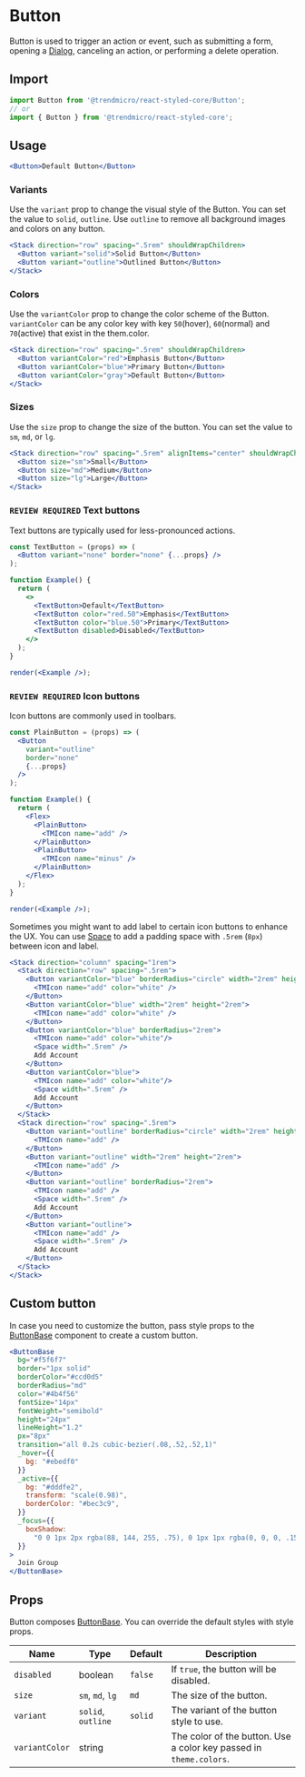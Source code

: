 # Button

Button is used to trigger an action or event, such as submitting a form, opening a [Dialog](./modal), canceling an action, or performing a delete operation.

## Import

```js
import Button from '@trendmicro/react-styled-core/Button';
// or
import { Button } from '@trendmicro/react-styled-core';
```

## Usage

```jsx
<Button>Default Button</Button>
```

### Variants

Use the `variant` prop to change the visual style of the Button. You can set the value to `solid`, `outline`. Use `outline` to remove all background images and colors on any button.

```jsx
<Stack direction="row" spacing=".5rem" shouldWrapChildren>
  <Button variant="solid">Solid Button</Button>
  <Button variant="outline">Outlined Button</Button>
</Stack>
```

### Colors

Use the `variantColor` prop to change the color scheme of the Button. `variantColor` can be any color key with key `50`(hover), `60`(normal) and `70`(active) that exist in the them.color.

```jsx
<Stack direction="row" spacing=".5rem" shouldWrapChildren>
  <Button variantColor="red">Emphasis Button</Button>
  <Button variantColor="blue">Primary Button</Button>
  <Button variantColor="gray">Default Button</Button>
</Stack>
```

### Sizes

Use the `size` prop to change the size of the button. You can set the value to `sm`, `md`, or `lg`.

```jsx
<Stack direction="row" spacing=".5rem" alignItems="center" shouldWrapChildren>
  <Button size="sm">Small</Button>
  <Button size="md">Medium</Button>
  <Button size="lg">Large</Button>
</Stack>
```

### `REVIEW REQUIRED` Text buttons

Text buttons are typically used for less-pronounced actions.

```jsx noInline
const TextButton = (props) => (
  <Button variant="none" border="none" {...props} />
);

function Example() {
  return (
    <>
      <TextButton>Default</TextButton>
      <TextButton color="red.50">Emphasis</TextButton>
      <TextButton color="blue.50">Primary</TextButton>
      <TextButton disabled>Disabled</TextButton>
    </>
  );
}

render(<Example />);
```

### `REVIEW REQUIRED` Icon buttons

Icon buttons are commonly used in toolbars. 

```jsx noInline
const PlainButton = (props) => (
  <Button
    variant="outline"
    border="none"
    {...props}
  />
);

function Example() {
  return (
    <Flex>
      <PlainButton>
        <TMIcon name="add" />
      </PlainButton>
      <PlainButton>
        <TMIcon name="minus" />
      </PlainButton>
    </Flex>
  );
}

render(<Example />);
```

Sometimes you might want to add label to certain icon buttons to enhance the UX. You can use [Space](./space) to add a padding space with `.5rem` (`8px`) between icon and label.

```jsx
<Stack direction="column" spacing="1rem">
  <Stack direction="row" spacing=".5rem">
    <Button variantColor="blue" borderRadius="circle" width="2rem" height="2rem">
      <TMIcon name="add" color="white" />
    </Button>
    <Button variantColor="blue" width="2rem" height="2rem">
      <TMIcon name="add" color="white" />
    </Button>
    <Button variantColor="blue" borderRadius="2rem">
      <TMIcon name="add" color="white"/>
      <Space width=".5rem" />
      Add Account
    </Button>
    <Button variantColor="blue">
      <TMIcon name="add" color="white"/>
      <Space width=".5rem" />
      Add Account
    </Button>
  </Stack>
  <Stack direction="row" spacing=".5rem">
    <Button variant="outline" borderRadius="circle" width="2rem" height="2rem">
      <TMIcon name="add" />
    </Button>
    <Button variant="outline" width="2rem" height="2rem">
      <TMIcon name="add" />
    </Button>
    <Button variant="outline" borderRadius="2rem">
      <TMIcon name="add" />
      <Space width=".5rem" />
      Add Account
    </Button>
    <Button variant="outline">
      <TMIcon name="add" />
      <Space width=".5rem" />
      Add Account
    </Button>
  </Stack>
</Stack>
```

## Custom button

In case you need to customize the button, pass style props to the [ButtonBase](./buttonbase) component to create a custom button.

```jsx
<ButtonBase
  bg="#f5f6f7"
  border="1px solid"
  borderColor="#ccd0d5"
  borderRadius="md"
  color="#4b4f56"
  fontSize="14px"
  fontWeight="semibold"
  height="24px"
  lineHeight="1.2"
  px="8px"
  transition="all 0.2s cubic-bezier(.08,.52,.52,1)"
  _hover={{
    bg: "#ebedf0"
  }}
  _active={{
    bg: "#dddfe2",
    transform: "scale(0.98)",
    borderColor: "#bec3c9",
  }}
  _focus={{
    boxShadow:
      "0 0 1px 2px rgba(88, 144, 255, .75), 0 1px 1px rgba(0, 0, 0, .15)",
  }}
>
  Join Group
</ButtonBase>
```

## Props

Button composes [ButtonBase](./buttonbase). You can override the default styles with style props.

| Name               | Type                 | Default       | Description                                                            |
| ------------------ | -------------------- | ------------- | ---------------------------------------------------------------------- |
| `disabled`         | boolean              | `false`       | If `true`, the button will be disabled.                                |
| `size`             | `sm`, `md`, `lg`     | `md`          | The size of the button.                                                |
| `variant`          | `solid`, `outline`   | `solid`       | The variant of the button style to use.                                |
| `variantColor`     | string               |               | The color of the button. Use a color key passed in `theme.colors`.     |
